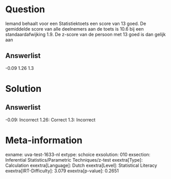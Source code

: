 Question
========

Iemand behaalt voor een Statistiektoets een score van 13 goed. De
gemiddelde score van alle deelnemers aan de toets is 10.6 bij een
standaardafwijking 1.9. De z-score van de persoon met 13 goed is dan
gelijk aan

Answerlist
----------

-0.09
1.26
1.3

Solution
========

Answerlist
----------

-0.09: Incorrect
1.26: Correct
1.3: Incorrect

Meta-information
================
exname: uva-test-1633-nl
extype: schoice
exsolution: 010
exsection: Inferential Statistics/Parametric Techniques/z-test
exextra[Type]: Calculation
exextra[Language]: Dutch
exextra[Level]: Statistical Literacy
exextra[IRT-Difficulty]: 3.079
exextra[p-value]: 0.2651
